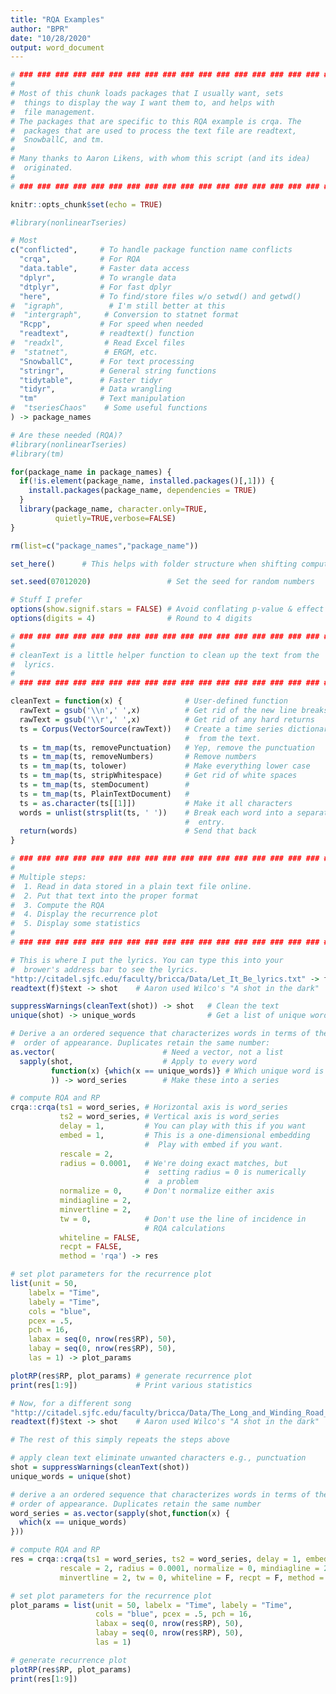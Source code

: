 ```yaml
---
title: "RQA Examples"
author: "BPR"
date: "10/28/2020"
output: word_document
---
```


```r
# ### ### ### ### ### ### ### ### ### ### ### ### ### ### ### ### ### ###
#                                                                       #
# Most of this chunk loads packages that I usually want, sets           #
#  things to display the way I want them to, and helps with             #
#  file management.                                                     #
# The packages that are specific to this RQA example is crqa. The       #
#  packages that are used to process the text file are readtext,        #
#  SnowballC, and tm.                                                   #
#                                                                       #
# Many thanks to Aaron Likens, with whom this script (and its idea)     #
#  originated.                                                          #
#                                                                       #
# ### ### ### ### ### ### ### ### ### ### ### ### ### ### ### ### ### ###

knitr::opts_chunk$set(echo = TRUE)

#library(nonlinearTseries)

# Most
c("conflicted",     # To handle package function name conflicts
  "crqa",           # For RQA
  "data.table",     # Faster data access
  "dplyr",          # To wrangle data
  "dtplyr",         # For fast dplyr
  "here",           # To find/store files w/o setwd() and getwd()
#  "igraph",          # I'm still better at this
#  "intergraph",     # Conversion to statnet format
  "Rcpp",           # For speed when needed
  "readtext",       # readtext() function
#  "readxl",         # Read Excel files
#  "statnet",        # ERGM, etc.
  "SnowballC",      # For text processing
  "stringr",        # General string functions
  "tidytable",      # Faster tidyr
  "tidyr",          # Data wrangling
  "tm"              # Text manipulation
#  "tseriesChaos"    # Some useful functions
) -> package_names

# Are these needed (RQA)?
#library(nonlinearTseries)
#library(tm)

for(package_name in package_names) {
  if(!is.element(package_name, installed.packages()[,1])) {
    install.packages(package_name, dependencies = TRUE)
  }
  library(package_name, character.only=TRUE,
          quietly=TRUE,verbose=FALSE)
}

rm(list=c("package_names","package_name"))

set_here()      # This helps with folder structure when shifting computers

set.seed(07012020)                 # Set the seed for random numbers

# Stuff I prefer
options(show.signif.stars = FALSE) # Avoid conflating p-value & effect size
options(digits = 4)                # Round to 4 digits
```

```r
# ### ### ### ### ### ### ### ### ### ### ### ### ### ### ### ### ### ###
#                                                                       #
# cleanText is a little helper function to clean up the text from the   #
#  lyrics.
#                                                                       #
# ### ### ### ### ### ### ### ### ### ### ### ### ### ### ### ### ### ###

cleanText = function(x) {              # User-defined function
  rawText = gsub('\\n',' ',x)          # Get rid of the new line breaks
  rawText = gsub('\\r',' ',x)          # Get rid of any hard returns
  ts = Corpus(VectorSource(rawText))   # Create a time series dictionary 
                                       #  from the text.
  ts = tm_map(ts, removePunctuation)   # Yep, remove the punctuation 
  ts = tm_map(ts, removeNumbers)       # Remove numbers
  ts = tm_map(ts, tolower)             # Make everything lower case
  ts = tm_map(ts, stripWhitespace)     # Get rid of white spaces
  ts = tm_map(ts, stemDocument)        #
  ts = tm_map(ts, PlainTextDocument)   #
  ts = as.character(ts[[1]])           # Make it all characters
  words = unlist(strsplit(ts, ' '))    # Break each word into a separate
                                       #  entry.
  return(words)                        # Send that back
}
```

```r
# ### ### ### ### ### ### ### ### ### ### ### ### ### ### ### ### ### ###
#                                                                       #
# Multiple steps:                                                       #
#  1. Read in data stored in a plain text file online.                  #
#  2. Put that text into the proper format                              #
#  3. Compute the RQA                                                   #
#  4. Display the recurrence plot                                       #
#  5. Display some statistics                                           #
#                                                                       #
# ### ### ### ### ### ### ### ### ### ### ### ### ### ### ### ### ### ###

# This is where I put the lyrics. You can type this into your
#  brower's address bar to see the lyrics.
"http://citadel.sjfc.edu/faculty/bricca/Data/Let_It_Be_lyrics.txt" -> f
readtext(f)$text -> shot    # Aaron used Wilco's "A shot in the dark"

suppressWarnings(cleanText(shot)) -> shot   # Clean the text
unique(shot) -> unique_words                # Get a list of unique words

# Derive a an ordered sequence that characterizes words in terms of their
#  order of appearance. Duplicates retain the same number:
as.vector(                        # Need a vector, not a list
  sapply(shot,                    # Apply to every word
         function(x) {which(x == unique_words)} # Which unique word is x?
         )) -> word_series        # Make these into a series

# compute RQA and RP
crqa::crqa(ts1 = word_series, # Horizontal axis is word_series
           ts2 = word_series, # Vertical axis is word_series
           delay = 1,         # You can play with this if you want
           embed = 1,         # This is a one-dimensional embedding
                              #  Play with embed if you want.
           rescale = 2, 
           radius = 0.0001,   # We're doing exact matches, but 
                              #  setting radius = 0 is numerically
                              #  a problem
           normalize = 0,     # Don't normalize either axis
           mindiagline = 2,
           minvertline = 2, 
           tw = 0,            # Don't use the line of incidence in
                              # RQA calculations
           whiteline = FALSE, 
           recpt = FALSE, 
           method = 'rqa') -> res

# set plot parameters for the recurrence plot
list(unit = 50,
    labelx = "Time", 
    labely = "Time", 
    cols = "blue", 
    pcex = .5, 
    pch = 16, 
    labax = seq(0, nrow(res$RP), 50), 
    labay = seq(0, nrow(res$RP), 50), 
    las = 1) -> plot_params

plotRP(res$RP, plot_params) # generate recurrence plot
print(res[1:9])             # Print various statistics
```

```r
# Now, for a different song
"http://citadel.sjfc.edu/faculty/bricca/Data/The_Long_and_Winding_Road_lyrics.txt" -> f
readtext(f)$text -> shot    # Aaron used Wilco's "A shot in the dark"

# The rest of this simply repeats the steps above

# apply clean text eliminate unwanted characters e.g., punctuation
shot = suppressWarnings(cleanText(shot))
unique_words = unique(shot)

# derive a an ordered sequence that characterizes words in terms of their
# order of appearance. Duplicates retain the same number
word_series = as.vector(sapply(shot,function(x) {
  which(x == unique_words)
}))

# compute RQA and RP
res = crqa::crqa(ts1 = word_series, ts2 = word_series, delay = 1, embed = 1,
           rescale = 2, radius = 0.0001, normalize = 0, mindiagline = 2,
           minvertline = 2, tw = 0, whiteline = F, recpt = F, method = 'rqa')

# set plot parameters for the recurrence plot
plot_params = list(unit = 50, labelx = "Time", labely = "Time", 
                   cols = "blue", pcex = .5, pch = 16, 
                   labax = seq(0, nrow(res$RP), 50), 
                   labay = seq(0, nrow(res$RP), 50), 
                   las = 1)

# generate recurrence plot
plotRP(res$RP, plot_params) 
print(res[1:9])

```


